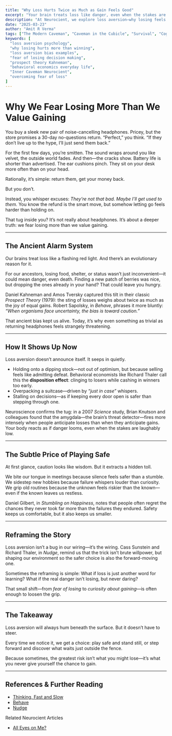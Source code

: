 ```yaml
---
title: "Why Loss Hurts Twice as Much as Gain Feels Good"
excerpt: "Your brain treats loss like danger, even when the stakes are trivial. That instinct once kept us alive; today it often keeps us stuck. Stepping beyond it isn’t about more willpower—it’s about seeing what lies on the other side of fear."
description: "At Neurocient, we explore loss aversion—why losing feels worse than winning feels good, how your Inner Caveman evolved to fear loss, and how to reframe that bias to make braver decisions in modern life."
date: "2025-03-23"
author: "Amit R Verma"
tags: ["The Modern Caveman", "Caveman in the Cubicle", "Survival", "Cognitive Bias", "Decision Making"]
keywords: [
  "loss aversion psychology",
  "why losing hurts more than winning",
  "loss aversion bias examples",
  "fear of losing decision making",
  "prospect theory Kahneman",
  "behavioral economics everyday life",
  "Inner Caveman Neurocient",
  "overcoming fear of loss"
]
---
```


# Why We Fear Losing More Than We Value Gaining  

You buy a sleek new pair of noise-cancelling headphones. Pricey, but the store promises a 30-day no-questions return. “Perfect,” you think. “If they don’t live up to the hype, I’ll just send them back.”  

For the first few days, you’re smitten. The sound wraps around you like velvet, the outside world fades. And then—the cracks show. Battery life is shorter than advertised. The ear cushions pinch. They sit on your desk more often than on your head.  

Rationally, it’s simple: return them, get your money back.  

But you don’t.  

Instead, you whisper excuses: *They’re not that bad. Maybe I’ll get used to them.* You know the refund is the smart move, but somehow letting go feels harder than holding on.  

That tug inside you? It’s not really about headphones. It’s about a deeper truth: we fear losing more than we value gaining.  

---

## The Ancient Alarm System  

Our brains treat loss like a flashing red light. And there’s an evolutionary reason for it.  

For our ancestors, losing food, shelter, or status wasn’t just inconvenient—it could mean danger, even death. Finding a new patch of berries was nice, but dropping the ones already in your hand? That could leave you hungry.  

Daniel Kahneman and Amos Tversky captured this tilt in their classic *Prospect Theory* (1979): the sting of losses weighs about twice as much as the joy of equal gains. Robert Sapolsky, in *Behave*, phrases it more bluntly: *“When organisms face uncertainty, the bias is toward caution.”*  

That ancient bias kept us alive. Today, it’s why even something as trivial as returning headphones feels strangely threatening.  

---

## How It Shows Up Now  

Loss aversion doesn’t announce itself. It seeps in quietly.  

- Holding onto a dipping stock—not out of optimism, but because selling feels like admitting defeat. Behavioral economists like Richard Thaler call this the **disposition effect**: clinging to losers while cashing in winners too early.  
- Overpacking a suitcase—driven by *“just in case”* whispers.  
- Stalling on decisions—as if keeping every door open is safer than stepping through one.  

Neuroscience confirms the tug: in a 2007 *Science* study, Brian Knutson and colleagues found that the amygdala—the brain’s threat detector—fires more intensely when people anticipate losses than when they anticipate gains. Your body reacts as if danger looms, even when the stakes are laughably low.  

---
<CavemanSpot
  prompt="Can you recall a time when the sting of one loss felt heavier than the joy of several wins?"
  mode="inline"
/>
---

## The Subtle Price of Playing Safe  

At first glance, caution looks like wisdom. But it extracts a hidden toll.  

We bite our tongue in meetings because silence feels safer than a stumble.  
We sidestep new hobbies because failure whispers louder than curiosity.  
We grip old routines because the unknown feels riskier than the known—even if the known leaves us restless.  

Daniel Gilbert, in *Stumbling on Happiness*, notes that people often regret the chances they never took far more than the failures they endured. Safety keeps us comfortable, but it also keeps us smaller.  

---

## Reframing the Story  

Loss aversion isn’t a bug in our wiring—it’s the wiring. Cass Sunstein and Richard Thaler, in *Nudge*, remind us that the trick isn’t brute willpower, but shaping our environment so the safer choice is also the forward-moving one.  

Sometimes the reframing is simple: What if loss is just another word for learning? What if the real danger isn’t losing, but never daring?  

That small shift—from *fear of losing* to *curiosity about gaining*—is often enough to loosen the grip.  

---

## The Takeaway  

Loss aversion will always hum beneath the surface. But it doesn’t have to steer.  

Every time we notice it, we get a choice: play safe and stand still, or step forward and discover what waits just outside the fence.  

Because sometimes, the greatest risk isn’t what you might lose—it’s what you never give yourself the chance to gain.  

---
<MicrochallengeBox 
  id="a5ff7363-dc7f-4006-a42b-239c98b6b74f"
/>  
---

## References & Further Reading

- [Thinking, Fast and Slow](/books/thinking-fast-and-slow)  
- [Behave](/books/behave)  
- [Nudge](/books/nudge)  

Related Neurocient Articles
- [All Eyes on Me?](/insights/spotlight-bias)

